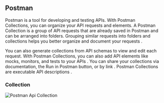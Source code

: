 
## Postman

Postman is a tool for developing and testing APIs. With Postman Collections, you can organize your API requests and elements.
A Postman Collection is a group of API requests that are already saved in Postman and can be arranged into folders. Grouping similar requests into folders and collections helps you better organize and document your requests .

You can also generate collections from API schemas to view and edit each request. With Postman Collections, you can also add API elements like mocks, monitors, and tests to your APIs . You can share your collections via documentation, the Run in Postman button, or by link . Postman Collections are executable API descriptions .

### Collection
![Postman Api Collection](public/images/postman.png)

